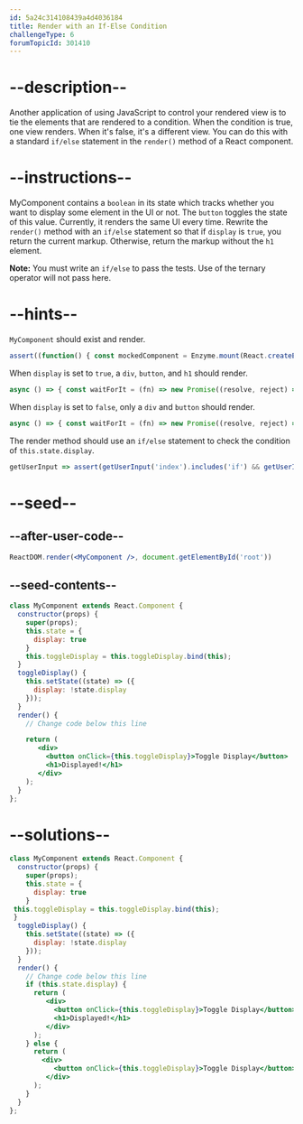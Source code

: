 ```yaml
---
id: 5a24c314108439a4d4036184
title: Render with an If-Else Condition
challengeType: 6
forumTopicId: 301410
---
```


# --description--

Another application of using JavaScript to control your rendered view is to tie the elements that are rendered to a condition. When the condition is true, one view renders. When it's false, it's a different view. You can do this with a standard `if/else` statement in the `render()` method of a React component.

# --instructions--

MyComponent contains a `boolean` in its state which tracks whether you want to display some element in the UI or not. The `button` toggles the state of this value. Currently, it renders the same UI every time. Rewrite the `render()` method with an `if/else` statement so that if `display` is `true`, you return the current markup. Otherwise, return the markup without the `h1` element.

**Note:** You must write an `if/else` to pass the tests. Use of the ternary operator will not pass here.

# --hints--

`MyComponent` should exist and render.

```js
assert((function() { const mockedComponent = Enzyme.mount(React.createElement(MyComponent)); return mockedComponent.find('MyComponent').length === 1; })());
```

When `display` is set to `true`, a `div`, `button`, and `h1` should render.

```js
async () => { const waitForIt = (fn) => new Promise((resolve, reject) => setTimeout(() => resolve(fn()), 250)); const mockedComponent = Enzyme.mount(React.createElement(MyComponent)); const state_1 = () => { mockedComponent.setState({display: true}); return waitForIt(() => mockedComponent )}; const updated = await state_1(); assert(mockedComponent.find('div').length === 1 && mockedComponent.find('div').children().length === 2 && mockedComponent.find('button').length === 1 && mockedComponent.find('h1').length === 1); };
```

When `display` is set to `false`, only a `div` and `button` should render.

```js
async () => { const waitForIt = (fn) => new Promise((resolve, reject) => setTimeout(() => resolve(fn()), 250)); const mockedComponent = Enzyme.mount(React.createElement(MyComponent)); const state_1 = () => { mockedComponent.setState({display: false}); return waitForIt(() => mockedComponent )}; const updated = await state_1(); assert(mockedComponent.find('div').length === 1 && mockedComponent.find('div').children().length === 1 && mockedComponent.find('button').length === 1 && mockedComponent.find('h1').length === 0); };
```

The render method should use an `if/else` statement to check the condition of `this.state.display`.

```js
getUserInput => assert(getUserInput('index').includes('if') && getUserInput('index').includes('else'));
```

# --seed--

## --after-user-code--

```jsx
ReactDOM.render(<MyComponent />, document.getElementById('root'))
```

## --seed-contents--

```jsx
class MyComponent extends React.Component {
  constructor(props) {
    super(props);
    this.state = {
      display: true
    }
    this.toggleDisplay = this.toggleDisplay.bind(this);
  }
  toggleDisplay() {
    this.setState((state) => ({
      display: !state.display
    }));
  }
  render() {
    // Change code below this line

    return (
       <div>
         <button onClick={this.toggleDisplay}>Toggle Display</button>
         <h1>Displayed!</h1>
       </div>
    );
  }
};
```

# --solutions--

```jsx
class MyComponent extends React.Component {
  constructor(props) {
    super(props);
    this.state = {
      display: true
    }
 this.toggleDisplay = this.toggleDisplay.bind(this);
 }
  toggleDisplay() {
    this.setState((state) => ({
      display: !state.display
    }));
  }
  render() {
    // Change code below this line
    if (this.state.display) {
      return (
         <div>
           <button onClick={this.toggleDisplay}>Toggle Display</button>
           <h1>Displayed!</h1>
         </div>
      );
    } else {
      return (
        <div>
           <button onClick={this.toggleDisplay}>Toggle Display</button>
         </div>
      );
    }
  }
};
```
